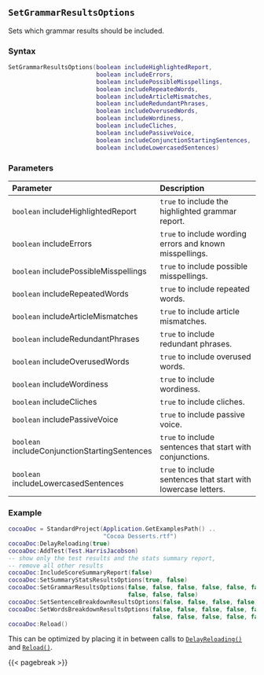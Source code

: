 ## `SetGrammarResultsOptions`

Sets which grammar results should be included.

### Syntax {-}

``` .lua
SetGrammarResultsOptions(boolean includeHighlightedReport,
                         boolean includeErrors,
                         boolean includePossibleMisspellings,
                         boolean includeRepeatedWords,
                         boolean includeArticleMismatches,
                         boolean includeRedundantPhrases,
                         boolean includeOverusedWords,
                         boolean includeWordiness,
                         boolean includeCliches,
                         boolean includePassiveVoice,
                         boolean includeConjunctionStartingSentences,
                         boolean includeLowercasedSentences)
```

### Parameters {-}

**Parameter** | **Description**
| :-- | :-- |
| `boolean` includeHighlightedReport | `true` to include the highlighted grammar report. | 
| `boolean` includeErrors | `true` to include wording errors and known misspellings. | 
| `boolean` includePossibleMisspellings | `true` to include possible misspellings. | 
| `boolean` includeRepeatedWords | `true` to include repeated words. | 
| `boolean` includeArticleMismatches | `true` to include article mismatches. | 
| `boolean` includeRedundantPhrases | `true` to include redundant phrases. | 
| `boolean` includeOverusedWords | `true` to include overused words. | 
| `boolean` includeWordiness | `true` to include wordiness. | 
| `boolean` includeCliches | `true` to include cliches. | 
| `boolean` includePassiveVoice | `true` to include passive voice. | 
| `boolean` includeConjunctionStartingSentences | `true` to include sentences that start with conjunctions. | 
| `boolean` includeLowercasedSentences | `true` to include sentences that start with lowercase letters. |

### Example {-}

``` .lua
cocoaDoc = StandardProject(Application.GetExamplesPath() ..
                           "Cocoa Desserts.rtf")
cocoaDoc:DelayReloading(true)
cocoaDoc:AddTest(Test.HarrisJacobson)
-- show only the test results and the stats summary report,
-- remove all other results
cocoaDoc:IncludeScoreSummaryReport(false)
cocoaDoc:SetSummaryStatsResultsOptions(true, false)
cocoaDoc:SetGrammarResultsOptions(false, false, false, false, false, false, false,
                                  false, false, false)
cocoaDoc:SetSentenceBreakdownResultsOptions(false, false, false, false)
cocoaDoc:SetWordsBreakdownResultsOptions(false, false, false, false, false, false,
                                         false, false, false, false, false)
cocoaDoc:Reload()
```

::: {.tipsection data-latex=""}
This can be optimized by placing it in between calls to [`DelayReloading()`](#standard-delayreloading) and [`Reload()`](#standard-reload).
:::

{{< pagebreak >}}
